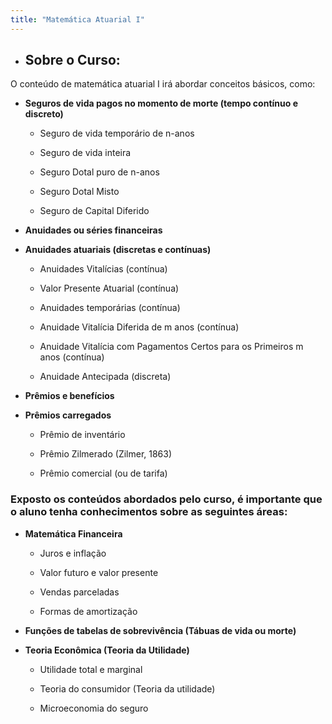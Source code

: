 ```yaml
---
title: "Matemática Atuarial I"
---
```


- ## __Sobre o Curso:__

O conteúdo de matemática atuarial I irá abordar conceitos básicos, como:

  - __Seguros de vida pagos no momento de morte (tempo contínuo e discreto)__
   
    - Seguro de vida temporário de n-anos
   
    - Seguro de vida inteira
   
    - Seguro Dotal puro de n-anos
   
    - Seguro Dotal Misto
   
    - Seguro de Capital Diferido
    
  - __Anuidades ou séries financeiras__
  
  - __Anuidades atuariais (discretas e contínuas)__
  
    - Anuidades Vitalícias (contínua)
  
    - Valor Presente Atuarial (contínua)
  
    - Anuidades temporárias (contínua)
  
    - Anuidade Vitalícia Diferida de m anos (contínua)
  
    - Anuidade Vitalícia com Pagamentos Certos para os Primeiros m anos (contínua)
  
    - Anuidade Antecipada (discreta)
  
  - __Prêmios e benefícios__
  
  - __Prêmios carregados__
  
    - Prêmio de inventário
  
    - Prêmio Zilmerado (Zilmer, 1863)
  
    - Prêmio comercial (ou de tarifa)
    
### Exposto os conteúdos abordados pelo curso, é importante que o aluno tenha conhecimentos sobre as seguintes áreas:

  - __Matemática Financeira__
  
    - Juros e inflação
    
    - Valor futuro e valor presente
    
    - Vendas parceladas
    
    - Formas de amortização
  
  - __Funções de tabelas de sobrevivência (Tábuas de vida ou morte)__
  
  - __Teoria Econômica (Teoria da Utilidade)__
    
    - Utilidade total e marginal
    
    - Teoria do consumidor (Teoria da utilidade)
    
    - Microeconomia do seguro
